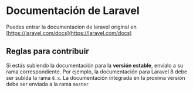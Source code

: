 # Documentación de Laravel

Puedes entrar la documentacion de laravel original en [https://laravel.com/docs](https://laravel.com/docs)

## Reglas para contribuir
Si estás subiendo la documentación para la **versión estable**, envialo a su rama correspondiente. Por ejemplo, la documentación para Laravel 8 debe ser subida la rama `8.x`. La documentación integrada en la proxima versión debe ser enviada a la rama `master`